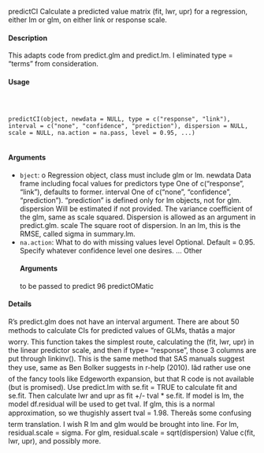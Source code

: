 predictCI Calculate a predicted value matrix (fit, lwr, upr) for a regression, either
lm or glm, on either link or response scale.

#### Description

This adapts code from predict.glm and predict.lm. I eliminated type = "terms" from consideration.

#### Usage
<pre><code>


predictCI(object, newdata = NULL, type = c("response", "link"),
interval = c("none", "confidence", "prediction"), dispersion = NULL,
scale = NULL, na.action = na.pass, level = 0.95, ...)

</code></pre>
#### Arguments

* ``bject``:  o Regression object, class must include glm or lm.
newdata Data frame including focal values for predictors
type One of c("response", "link"), defaults to former.
interval One of c("none", "confidence", "prediction"). "prediction" is defined only for
lm objects, not for glm.
dispersion Will be estimated if not provided. The variance coefficient of the glm, same as
scale squared. Dispersion is allowed as an argument in predict.glm.
scale The square root of dispersion. In an lm, this is the RMSE, called sigma in
summary.lm.
* ``na.action``:     What to do with missing values
level Optional. Default = 0.95. Specify whatever confidence level one desires.
... Other 
</code></pre>
#### Arguments
 to be passed to predict
96 predictOMatic

#### Details

R's predict.glm does not have an interval argument. There are about 50 methods to calculate CIs for
predicted values of GLMs, thatâs a major worry. This function takes the simplest route, calculating
the (fit, lwr, upr) in the linear predictor scale, and then if type= "response", those 3 columns are put
through linkinv(). This is the same method that SAS manuals suggest they use, same as Ben Bolker
suggests in r-help (2010). Iâd rather use one of the fancy tools like Edgeworth expansion, but that R
code is not available (but is promised).
Use predict.lm with se.fit = TRUE to calculate fit and se.fit. Then calculate lwr and upr as fit +/-
tval * se.fit. If model is lm, the model df.residual will be used to get tval. If glm, this is a normal
approximation, so we thugishly assert tval = 1.98.
Thereâs some confusing term translation. I wish R lm and glm would be brought into line. For lm,
residual.scale = sigma. For glm, residual.scale = sqrt(dispersion)
Value
c(fit, lwr, upr), and possibly more.
